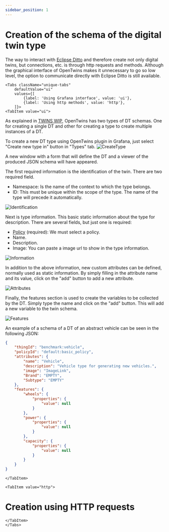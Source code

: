 ---
sidebar_position: 1
---

# Creation of the schema of the digital twin type

The way to interact with [Eclipse Ditto](https://eclipse.dev/ditto/index.html) and therefore create not only digital twins, but connections, etc. is through http requests and methods. 
Although the graphical interface of OpenTwins makes it unnecessary to go so low level, the option to communicate directly with Eclipse Ditto is still available.



```mdx-code-block
<Tabs className="unique-tabs"
    defaultValue="ui"
    values={[
        {label: 'Using Grafana interface', value: 'ui'},
        {label: 'Using http methods', value: 'http'},
    ]}>
<TabItem value="ui">
```
As explained in [TWINS WIP](www.google.com), OpenTwins has two types of DT schemas. One for creating a single DT and other for creating a type to create multiple instances of a DT.


To create a new DT type using OpenTwins plugin in Grafana, just select "Create new type in" button in "Types" tab.
![CreateType](./img/createTypeButton.png)

A new window with a form that will define the DT and a viewer of the produced JSON schema will have appeared.

The first required information is the identification of the twin. There are two required field.
- Namespace: Is the name of the context to which the type belongs.
- ID: This must be unique within the scope of the type. The name of the type will precede it automatically.

![Identification](./img/typeidentification.png)

Next is type information. This basic static information about the type for description. There are several fields, but just one is required:
- [Policy](www.google.com) (required): We must select a policy.
- Name.
- Description.
- Image: You can paste a image url to show in the type information.

![Information](./img/typeinformation.png)

In addition to the above information, new custom attributes can be defined, normally used as static information. By simply filling in the attribute name and its value, click on the "add" button to add a new attribute.

![Attributes](./img/attributes.png)

Finally, the features section is used to create the variables to be collected by the DT. Simply type the name and click on the "add" button. This will add a new variable to the twin schema.

![Features](./img/typefeatures.png)

An example of a schema of a DT of an abstract vehicle can be seen in the following JSON:

```JSON
{
    "thingId": "benchmark:vehicle",
    "policyId": "default:basic_policy",
    "attributes": {
        "name": "Vehicle",
        "description": "Vehicle type for generating new vehicles.",
        "image": "ImageLink",
        "Brand": "EMPTY",
        "Subtype": "EMPTY"
    },
    "features": {
        "wheels": {
            "properties": {
                "value": null
            }
        },
        "power": {
            "properties": {
                "value": null
            }
        },
        "capacity": {
            "properties": {
                "value": null
            }
        }
    }
}

```


```mdx-code-block
</TabItem>

<TabItem value="http">
```
# Creation using HTTP requests

```mdx-code-block
</TabItem>
</Tabs>

```